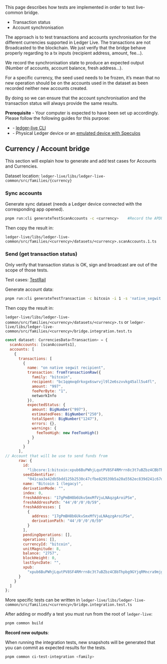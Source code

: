 
This page describes how tests are implemented in order to test live-common bridge.

- Transaction status
- Account synchronisation

The approach is to test transactions and accounts synchronisation for the different currencies supported in Ledger Live. The transactions are not Broadcasted to the blockchain. We just verify that the bridge behave properly regarding to a tx inputs (recipient address, amount, fee…).

We record the synchronisation state to produce an expected output (Number of accounts, account balance, fresh address…).

For a specific currency, the seed used needs to be frozen, it’s mean that no new operation should be on the accounts used in the dataset as been recorded neither new accounts created.

By doing so we can ensure that the account synchronisation and the transaction status will always provide the same results.

<Callout type="warning" emoji="⚠️">
  <b>Prerequisite</b> - Your computer is expected to have been set up accordingly. Please follow the following guides for this purpose:
  <ul>
    <li>- <a href='https://ledgerhq.atlassian.net/wiki/spaces/WALLETCO/pages/2610659678/Ledger+Live+Common#ledger-live-cli'>ledger-live CLI</a></li>
    <li>- Physical Ledger device or an <a href='https://developers.ledger.com/docs/speculos/installation/build'>emulated device with Speculos</a></li>
  </ul>
</Callout>

## Currency / Account bridge

This section will explain how to generate and add test cases for Accounts and Currencies.

Dataset location: `ledger-live/libs/ledger-live-common/src/families/{currency}`

### Sync accounts

Generate sync dataset (needs a Ledger device connected with the corresponding app opened).

```sh
pnpm run:cli generateTestScanAccounts -c <currency>    #Record the APDUs exchanged with the device
```

Then copy the result in:

`ledger-live/libs/ledger-live-common/src/families/<currency>/datasets/<currency>.scanAccounts.1.ts`

### Send (get transaction status)

Only verify that transaction status is OK, sign and broadcast are out of the scope of those tests.

Test cases: [TestRail](https://ledger.testrail.io/index.php?/suites/overview/9)

Generate account data:

```sh
pnpm run:cli generateTestTransaction -c bitcoin -i 1 -s 'native_segwit' --recipient 13LcRWZyZnZu1xrABuAK9Ayftg4kfVs1AA --amount 0.002
```

Then copy the result in:

`ledger-live/libs/ledger-live-common/src/families/<currency>/datasets/<currency>.ts` or `ledger-live/libs/ledger-live-common/src/families/<currency>/bridge.integration.test.ts`

```js
const dataset: CurrenciesData<Transaction> = {
  scanAccounts: [scanAccounts1],
  accounts: [
    {
      transactions: [
        {
          name: "on native segwit recipient",
          transaction: fromTransactionRaw({
            family: "bitcoin",
            recipient: "bc1qqmxqdrkxgx6swrvjl9l2e6szvvkg45all5u4fl",
            amount: "997",
            feePerByte: "1",
            networkInfo
          }),
          expectedStatus: {
            amount: BigNumber("997"),
            estimatedFees: BigNumber("250"),
            totalSpent: BigNumber("1247"),
            errors: {},
            warnings: {
              feeTooHigh: new FeeTooHigh()
            }
          }
        }
      ],
// Account that will be use to send funds from
      raw: {
        id:
          "libcore:1:bitcoin:xpub6BuPWhjLqutPV8SF4RMrrn8c3t7uBZbz4CBbThpbg9GYjqRMncra9mjgSfWSK7uMDz37hhzJ8wvkbDDQQJt6VgwLoszvmPiSBtLA1bPLLSn:",
        seedIdentifier:
          "041caa3a42db5bdd125b2530c47cfbe829539b5a20a5562ec839d241c67d1862f2980d26ebffee25e4f924410c3316b397f34bd572543e72c59a7569ef9032f498",
        name: "Bitcoin 1 (legacy)",
        derivationMode: "",
        index: 0,
        freshAddress: "17gPmBH8b6UkvSmxMfVjuLNAqzgAroiPSe",
        freshAddressPath: "44'/0'/0'/0/59",
        freshAddresses: [
          {
            address: "17gPmBH8b6UkvSmxMfVjuLNAqzgAroiPSe",
            derivationPath: "44'/0'/0'/0/59"
          }
        ],
        pendingOperations: [],
        operations: [],
        currencyId: "bitcoin",
        unitMagnitude: 8,
        balance: "2757",
        blockHeight: 0,
        lastSyncDate: "",
        xpub:
          "xpub6BuPWhjLqutPV8SF4RMrrn8c3t7uBZbz4CBbThpbg9GYjqRMncra9mjgSfWSK7uMDz37hhzJ8wvkbDDQQJt6VgwLoszvmPiSBtLA1bPLLSn"
      }
    }
  ]
};
```

More specific tests can be written in `ledger-live/libs/ledger-live-common/src/families/<currency>/bridge.integration.test.ts`

After adding or modify a test you must run from the root of `ledger-live`:

```sh
pnpm common build
```

**Record new outputs**:

When running the integration tests, new snapshots will be generated that you can commit as expected results for the tests.

```sh
pnpm common ci-test-integration <family>
```
